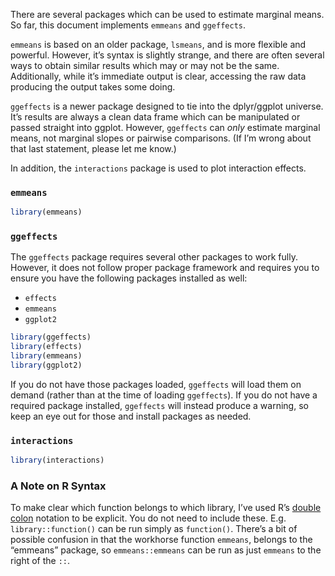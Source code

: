 There are several packages which can be used to estimate marginal means. So far, this document implements `emmeans` and `ggeffects`.

`emmeans` is based on an older package, `lsmeans`, and is more flexible and powerful. However, it's syntax is slightly strange, and there are often several ways to obtain similar results which may or may not be the same. Additionally, while it's immediate output is clear, accessing the raw data producing the output takes some doing.

`ggeffects` is a newer package designed to tie into the dplyr/ggplot universe. It's results are always a clean data frame which can be manipulated or passed straight into ggplot. However, `ggeffects` can *only* estimate marginal means, not marginal slopes or pairwise comparisons. (If I'm wrong about that last statement, please let me know.)

In addition, the `interactions` package is used to plot interaction effects.

### `emmeans`

```r
library(emmeans)
```

### `ggeffects`

The `ggeffects` package requires several other packages to work fully. However, it does not follow proper package framework and requires you to ensure you have the following packages installed as well:

- `effects`
- `emmeans`
- `ggplot2`

```r
library(ggeffects)
library(effects)
library(emmeans)
library(ggplot2)
```

If you do not have those packages loaded, `ggeffects` will load them on demand (rather than at the time of loading `ggeffects`). If you do not have a required package installed, `ggeffects` will instead produce a warning, so keep an eye out for those and install packages as needed.

### `interactions`

```r
library(interactions)
```

### A Note on R Syntax

To make clear which function belongs to which library, I've used R's [double
colon](https://stat.ethz.ch/R-manual/R-devel/library/base/html/ns-dblcolon.html) notation to be explicit. You do not need to include
these. E.g. `library::function()` can be run simply as `function()`. There's a bit of possible confusion in that the workhorse function `emmeans`,
belongs to the "emmeans" package, so `emmeans::emmeans` can be run as just `emmeans` to the right of the `::`.
